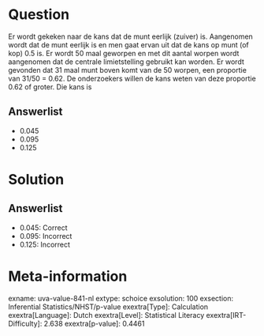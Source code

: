Question
========

Er wordt gekeken naar de kans dat de munt eerlijk (zuiver) is.
Aangenomen wordt dat de munt eerlijk is en men gaat ervan uit dat de
kans op munt (of kop) 0.5 is. Er wordt 50 maal geworpen en met dit
aantal worpen wordt aangenomen dat de centrale limietstelling gebruikt
kan worden. Er wordt gevonden dat 31 maal munt boven komt van de 50
worpen, een proportie van 31/50 = 0.62. De onderzoekers willen de kans
weten van deze proportie 0.62 of groter. Die kans is

Answerlist
----------

* 0.045
* 0.095
* 0.125

Solution
========

Answerlist
----------

* 0.045: Correct
* 0.095: Incorrect
* 0.125: Incorrect

Meta-information
================
exname: uva-value-841-nl
extype: schoice
exsolution: 100
exsection: Inferential Statistics/NHST/p-value
exextra[Type]: Calculation
exextra[Language]: Dutch
exextra[Level]: Statistical Literacy
exextra[IRT-Difficulty]: 2.638
exextra[p-value]: 0.4461
